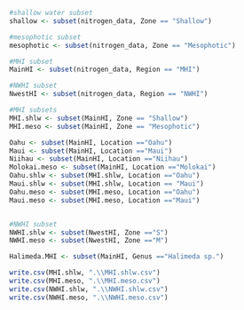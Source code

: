 ```r
#shallow water subset
shallow <- subset(nitrogen_data, Zone == "Shallow")

#mesophotic subset
mesophotic <- subset(nitrogen_data, Zone == "Mesophotic")
```

```r
#MHI subset
MainHI <- subset(nitrogen_data, Region == "MHI")

#NWHI subset
NwestHI <- subset(nitrogen_data, Region == "NWHI")
```

```r
#MHI subsets
MHI.shlw <- subset(MainHI, Zone == "Shallow")
MHI.meso <- subset(MainHI, Zone == "Mesophotic")

Oahu <- subset(MainHI, Location =="Oahu")
Maui <- subset(MainHI, Location =="Maui")
Niihau <- subset(MainHI, Location =="Niihau")
Molokai.meso <- subset(MainHI, Location =="Molokai")
Oahu.shlw <- subset(MHI.shlw, Location =="Oahu")
Maui.shlw <- subset(MHI.shlw, Location == "Maui")
Oahu.meso <- subset(MHI.meso, Location =="Oahu")
Maui.meso <- subset(MHI.meso, Location =="Maui")


#NWHI subset
NWHI.shlw <- subset(NwestHI, Zone =="S")
NWHI.meso <- subset(NwestHI, Zone =="M")
```

```r
Halimeda.MHI <- subset(MainHI, Genus =="Halimeda sp.")
```


```r
write.csv(MHI.shlw, ".\\MHI.shlw.csv")
write.csv(MHI.meso, ".\\MHI.meso.csv")
write.csv(NWHI.shlw, ".\\NWHI.shlw.csv")
write.csv(NWHI.meso, ".\\NWHI.meso.csv")
```

